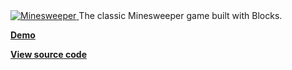 
<a target="_blank" href="https://sh.reddit.com/r/devvit_snoosweek/comments/1aqpn1z/minesweeper/">
  <img src={Minesweeper} alt="Minesweeper" style={{ width: '512px', borderRadius: '16px' }} />
</a>
The classic Minesweeper game built with Blocks.

**[Demo](https://sh.reddit.com/r/devvit_snoosweek/comments/1aqpn1z/minesweeper/)**

**[View source code](https://github.com/reddit/devvit-sandbox/tree/main/minesweeper)**
